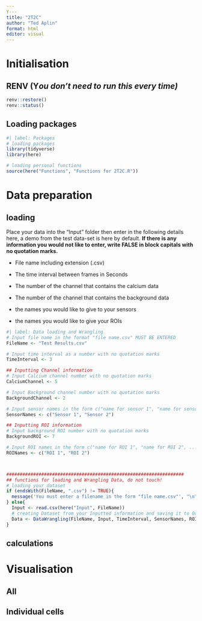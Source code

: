 ```yaml
---
Y---
title: "2T2C"
author: "Ted Aplin"
format: html
editor: visual
---
```


# Initialisation

## RENV (Y*ou don't need to run this every time)*

```r
renv::restore()
renv::status()
```

## Loading packages

```r
#| label: Packages
# loading packages
library(tidyverse)
library(here)

# loading personal functions
source(here("Functions", "Functions for 2T2C.R"))
```

# Data preparation

## loading

Place your data into the "Input" folder then enter in the following details here, a demo from the test data-set is here by default. **If there is any information you would not like to enter, write FALSE in block capitals with no quotation marks.**

-   File name including extension (.csv)

-   The time interval between frames in Seconds

-   The number of the channel that contains the calcium data

-   The number of the channel that contains the background data

-   the names you would like to give to your sensors

-   the names you would like to give your ROIs

```r
#| label: Data loading and Wrangling
# Input file name in the format "file name.csv" MUST BE ENTERED
FileName <- "Test Results.csv"

# Input time interval as a number with no quotation marks
TimeInterval <- 3

## Inputting Channel information
# Input Calcium channel number with no quotation marks
CalciumChannel <- 5

# Input Background channel number with no quotation marks
BackgroundChannel <- 2

# Input sensor names in the form c("name for sensor 1", "name for sensor 2", ...)
SensorNames <- c("Sensor 1", "Sensor 2")

## Inputting ROI information
# Input background ROI number with no quotation marks
BackgroundROI <- 7

# Input ROI names in the form c("name for ROI 1", "name for ROI 2", ...)
ROINames <- c("ROI 1", "ROI 2")



##################################################################
## functions for loading and Wrangling Data, do not touch!
# loading your dataset
if (endsWith(FileName, ".csv") != TRUE){
  message('You must enter a filename in the form "file name.csv"', "\n")
} else{
  Input <- read.csv(here("Input", FileName))
  # creating Dataset from your Inputted information and saving it to Output\Data
  Data <- DataWrangling(FileName, Input, TimeInterval, SensorNames, ROINames)
}
```

## calculations

# Visualisation

## All

## Individual cells
